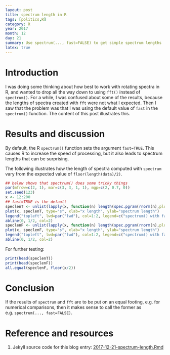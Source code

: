 ```yaml
---
layout: post
title: spectrum length in R
tags: [politics,R]
category: R
year: 2017
month: 12
day: 21
summary: Use spectrum(..., fast=FALSE) to get simple spectrum lengths
latex: true
---
```


# Introduction

I was doing some thinking about how best to work with rotating spectra in R,
and wanted to drop all the way down to using `fft()` instead of `spectrum()`.
For a while, I was confused about some of the results, because the lengths of
spectra created with `fft` were not what I expected. Then I saw that the
problem was that I was using the default value of `fast` in the `spectrum()`
function. The content of this post illustrates this.

# Results and discussion

By default, the R `spectrum()` function sets the argument `fast=TRUE`. This
causes R to increase the speed of processing, but it also leads to spectrum
lengths that can be surprising.

The following illustrates how the length of spectra computed with `spectrum`
vary from the expected value of `floor(length(data)/2)`.

```r
## below shows that spectrum() does some tricky things
par(mfrow=c(2, 1), mar=c(3, 3, 1, 1), mgp=c(2, 0.7, 0))
set.seed(123)
x <- 12:200
## fast=TRUE is the default
speclenT <- unlist(lapply(x, function(n) length(spec.pgram(rnorm(n),plot=FALSE,fast=TRUE)$freq)))
plot(x, speclenT, type="s", xlab="x length", ylab="spectrum length")
legend("topleft", lwd=par("lwd"), col=1:2, legend=c("spectrum() with fast=TRUE", "2:1 line"))
abline(0, 1/2, col=2)
speclenF <- unlist(lapply(x, function(n) length(spec.pgram(rnorm(n),plot=FALSE,fast=FALSE)$freq)))
plot(x, speclenF, type="s", xlab="x length", ylab="spectrum length")
legend("topleft", lwd=par("lwd"), col=1:2, legend=c("spectrum() with fast=FALSE", "2:1 line"))
abline(0, 1/2, col=2)
```

For further testing:
```r
print(head(speclenT))
print(head(speclenF))
all.equal(speclenF, floor(x/2))
```

# Conclusion

If the results of `spectrum` and `fft` are to be put on an equal footing, e.g. for numerical
comparisons, then it makes sense to call the former as e.g. `spectrum(..., fast=FALSE)`.

# Reference and resources

1. Jekyll source code for this blog entry: [2017-12-21-spectrum-length.Rmd](https://raw.github.com/dankelley/dankelley.github.io/master/assets/2017-12-21-spectrum-length.Rmd)
